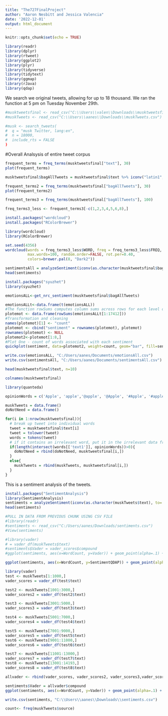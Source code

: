 ```yaml
---
title: "The727FinalProject"
author: "Aaron Nesbitt and Jessica Valencia"
date: '2022-12-01'
output: html_document
---
```


```r
knitr::opts_chunk$set(echo = TRUE)
```

```r
library(readr)
library(dplyr)
library(rtweet)
library(ggplot2)
library(plyr)
library(tidyverse)
library(tidytext)
library(ggmap)
library(rJava)
library(qdap)
```

We search we original tweets, allowing for up to 18 thousand. We ran the function at 5 pm on Tuesday November 29th.

```r
#musktweetsfinal <- read_csv("C:\\Users\\valen\\Downloads\\musktweetsfinal.csv")
#muskTweets <- read_csv("C:\\Users\\aanes\\Downloads\\muskTweets.csv")
```

```r
#musk <- search_tweets(
#  q = "musk Twitter, lang:en",
#  n = 18000,
#  include_rts = FALSE
)
```

#Overall Analsysis of entire tweet corpus

```r
frequent_terms = freq_terms(musktweetsfinal["text"], 30)
plot(frequent_terms)
```

```r
musktweetsfinal$bagAllTweets = musktweetsfinal$text %>% iconv("latin1", "ASCII", sub="") %>% scrubber() %sw% qdapDictionaries::Top200Words
```

```r
frequent_terms2 = freq_terms(musktweetsfinal["bagAllTweets"], 30)
plot(frequent_terms2)
```
```r
frequent_terms3 = freq_terms(musktweetsfinal["bagAllTweets"], 100)
```

```r
freq_terms3_less <- frequent_terms3[-c(1,2,3,4,5,6,8),]
```

```r
install.packages("wordcloud")
install.packages("RColorBrewer")

library(wordcloud)
library(RColorBrewer)
```

```r
set.seed(4356)
wordcloud(words = freq_terms3_less$WORD, freq = freq_terms3_less$FREQ, min.freq = 5,
          max.words=100, random.order=FALSE, rot.per=0.40, 
          colors=brewer.pal(8, "Dark2"))
```

```r
sentimentsAll = analyzeSentiment(iconv(as.character(musktweetsfinal$bagAllTweets), to='UTF-8'))
head(sentiments)
```

```r
install.packages("syuzhet")
library(syuzhet)
```

```r
emotionsALL<-get_nrc_sentiment(musktweetsfinal$bagAllTweets)

```

```r
emotionsALLt<-data.frame(t(emotionsALL))
#The function rowSums computes column sums across rows for each level of a grouping variable.
plotemot <- data.frame(rowSums(emotionsALLt[1:17412]))
#Transformation and cleaning
names(plotemot)[1] <- "count"
plotemot <- cbind("sentiment" = rownames(plotemot), plotemot)
rownames(plotemot) <- NULL
plotemot2<-plotemot[1:8,]
#Plot One - count of words associated with each sentiment
quickplot(sentiment, data=plotemot2, weight=count, geom="bar", fill=sentiment, ylab="count")+ggtitle("Survey sentiments")

```
```r
write.csv(emotionsALL, "C:/Users/aanes/Documents/emotionsAll.csv")
write.csv(sentimentsAll, "C:/Users/aanes/Documents/sentimentsAll.csv")
```





```r
head(musktweetsfinal$text, n=10)
```

```r
colnames(musktweetsfinal)
```

```r
library(quanteda)

opinionWords = c('Apple', 'apple','@apple', '@Apple', '#Apple', '#apple', 'Apple\'s', 'apple\'s','-Apple','Apples','@AppleSupport','@AppleTVPlus','#MuskTwitterAppleMeltdown','@Apple!','#AppleMusicLive')

muskTweets = data.frame()
doNotNeed = data.frame()

for(i in 1:nrow(musktweetsfinal)){
  # break up tweet into individual words
  tweet = musktweetsfinal$text[i]
  tweet = tolower(tweet)
  words = tokens(tweet)
  # if it contains an irrelevant word, put it in the irrelevant data frame
  if(length(intersect(words[['text1']], opinionWords))>0){
    doNotNeed = rbind(doNotNeed, musktweetsfinal[i,])
  }
  else{
    muskTweets = rbind(muskTweets, musktweetsfinal[i,])
  }
}
```




This is a sentiment analysis of the tweets. 
```r
install.packages("SentimentAnalysis")
library(SentimentAnalysis)
sentiments = analyzeSentiment(iconv(as.character(muskTweets$text), to='UTF-8'))
head(sentiments)
```

```r
#PULL IN DATA FROM PREVIOUS CHUNK USING CSV FILE 
#library(readr)
#sentiments <- read_csv("C:/Users/aanes/Downloads/sentiments.csv")
#View(sentiments)
```

```r
#library(vader)
# = vader_df(muskTweets$text)
#sentiments$Vader = vader_scores$compound
#ggplot(sentiments, aes(x=WordCount, y=Vader)) + geom_point(alpha=.1) + geom_smooth()
```




```r
ggplot(sentiments, aes(x=WordCount, y=SentimentQDAP)) + geom_point(alpha=.1) + geom_smooth()
```

```r
library(vader)
test <- muskTweets[1:1000,]
vader_scores = vader_df(test$text)
```
```r
test2 <- muskTweets[1001:3000,]
vader_scores2 = vader_df(test2$text)
```



```r
test3 <- muskTweets[3001:5000,]
vader_scores3 = vader_df(test3$text)
```
```r
test4 <- muskTweets[5001:7000,]
vader_scores4 = vader_df(test4$text)
```

```r
test5 <- muskTweets[7001:9000,]
vader_scores5 = vader_df(test5$text)
test6 <- muskTweets[9001:11000,]
vader_scores6 = vader_df(test6$text)
```

```r
test7 <- muskTweets[11001:13000,]
vader_scores7 = vader_df(test7$text)
test8 <- muskTweets[13001:14193,]
vader_scores8 = vader_df(test8$text)
```


```r
allvader <- rbind(vader_scores, vader_scores2, vader_scores3,vader_scores4,vader_scores5,vader_scores6,vader_scores7,vader_scores8 )
```



```r
sentiments$Vader = allvader$compound
ggplot(sentiments, aes(x=WordCount, y=Vader)) + geom_point(alpha=.1) + geom_smooth()
```


```r
write.csv(sentiments, "C:\\Users\\aanes\\Downloads\\sentiments.csv")
```

```r
count<- freq(muskTweets$source)

```


